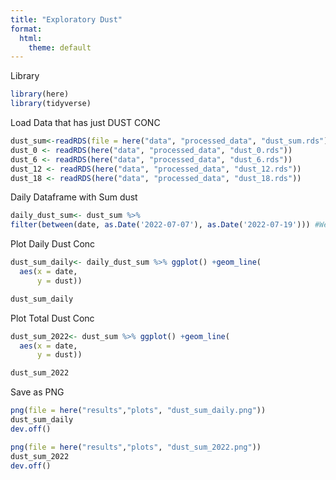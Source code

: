 ```yaml
---
title: "Exploratory Dust"
format:
  html:
    theme: default
---
```

Library
```r
library(here)
library(tidyverse)
```

Load Data that has just DUST CONC
```r
dust_sum<-readRDS(file = here("data", "processed_data", "dust_sum.rds")) #Dataframe with copies_mL and dust concentration for 2022
dust_0 <- readRDS(here("data", "processed_data", "dust_0.rds"))
dust_6 <- readRDS(here("data", "processed_data", "dust_6.rds"))
dust_12 <- readRDS(here("data", "processed_data", "dust_12.rds"))
dust_18 <- readRDS(here("data", "processed_data", "dust_18.rds"))

```

Daily Dataframe with Sum dust
```r
daily_dust_sum<- dust_sum %>%
filter(between(date, as.Date('2022-07-07'), as.Date('2022-07-19'))) #We do not have copies_mL for 2022-07-10
```


Plot Daily Dust Conc
```r
dust_sum_daily<- daily_dust_sum %>% ggplot() +geom_line(
  aes(x = date,
      y = dust))

dust_sum_daily
```

Plot Total Dust Conc
```r
dust_sum_2022<- dust_sum %>% ggplot() +geom_line(
  aes(x = date,
      y = dust))

dust_sum_2022
```

Save as PNG
```r
png(file = here("results","plots", "dust_sum_daily.png"))
dust_sum_daily
dev.off()

png(file = here("results","plots", "dust_sum_2022.png"))
dust_sum_2022
dev.off()
```


